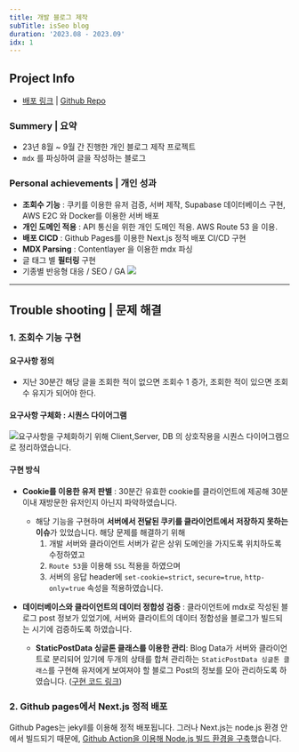 ```yaml
---
title: 개발 블로그 제작
subTitle: isSeo blog
duration: '2023.08 - 2023.09'
idx: 1
---
```



<ProjectMainImage contents={contents} />

## Project Info

- [배포 링크](https://blog.seo0h.me/ 'preview') | [Github Repo](https://github.com/Seo0H/seo0h.github.io 'preview')

### Summery | 요약

- 23년 8월 ~ 9월 간 진행한 개인 블로그 제작 프로젝트
- `mdx` 를 파싱하여 글을 작성하는 블로그

### Personal achievements | 개인 성과

- **조회수 기능** : 쿠키를 이용한 유저 검증, 서버 제작, Supabase 데이터베이스 구현, AWS E2C 와 Docker를 이용한 서버 배포
- **개인 도메인 적용** : API 통신을 위한 개인 도메인 적용. AWS Route 53 을 이용.
- **배포 CICD** : Github Pages를 이용한 Next.js 정적 배포 CI/CD 구현
- **MDX Parsing** : Contentlayer 을 이용한 mdx 파싱
- 글 태그 별 **필터링** 구현
- 기종별 반응형 대응 / SEO / GA
  <img src='/posts/blog/seo.png' className='print:hidden' />

---

## Trouble shooting | 문제 해결

### 1. 조회수 기능 구현

#### 요구사항 정의

- 지난 30분간 해당 글을 조회한 적이 없으면 조회수 1 증가, 조회한 적이 있으면 조회수 유지가 되어야 한다.

#### 요구사항 구체화 : 시퀀스 다이어그램

![요구사항을 구체화하기 위해 `Client`,`Server`, `DB` 의 상호작용을 시퀀스 다이어그램으로
  정리하였습니다.](/posts/blog/view_increment_design.png)

#### 구현 방식

- **Cookie를 이용한 유저 판별** : 30분간 유효한 cookie를 클라이언트에 제공해 30분 이내 재방문한 유저인지 아닌지 파악하였습니다.

  - 해당 기능을 구현하며 **서버에서 전달된 쿠키를 클라이언트에서 저장하지 못하는 이슈**가 있었습니다. 해당 문제를 해결하기 위해
    1.  개발 서버와 클라이언트 서버가 같은 상위 도메인을 가지도록 위치하도록 수정하였고
    2.  `Route 53`을 이용해 `SSL` 적용을 하였으며
    3.  서버의 응답 header에 `set-cookie=strict`, `secure=true`, `http-only=true` 속성을 적용하였습니다.

- **데이터베이스와 클라이언트의 데이터 정합성 검증** : 클라이언트에 mdx로 작성된 블로그 post 정보가 있었기에, 서버와 클라이트의 데이터 정합성을 블로그가 빌드되는 시기에 검증하도록 하였습니다.
  - **StaticPostData 싱글톤 클래스를 이용한 관리**: Blog Data가 서버와 클라이언트로 분리되어 있기에 두개의 상태를 합쳐 관리하는 `StaticPostData 싱글톤 클래스`를 구현해 유저에게 보여져야 할 블로그 Post의 정보를 모아 관리하도록 하였습니다. ([구현 코드 링크](https://github.com/Seo0H/seo0h.github.io/blob/027e730aa972a65287b172a4deb08aa4b8b73dea/src/constants/blogDataset/blogDataset.ts#L15))

### 2. Github pages에서 Next.js 정적 배포

Github Pages는 jekyll를 이용해 정적 배포됩니다. 그러나 Next.js는 node.js 환경 안에서 빌드되기 때문에, [Github Action을 이용해 Node.js 빌드 환경을 구축](https://github.com/Seo0H/seo0h.github.io/blob/main/.github/workflows/node.js.yml)했습니다.
